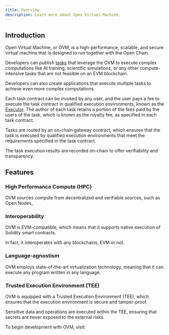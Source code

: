 ```yaml
---
title: Overview
description: Learn more about Open Virtual Machine.
---
```


## Introduction

Open Virtual Machine, or OVM, is a high-performance, scalable, and secure virtual machine that is designed to run together with the Open Chain.

Developers can publish [tasks](./task) that leverage the OVM to execute complex computations like AI training, scientific simulations, or any other compute-intensive tasks that are not feasible on an EVM blockchain.

Developers can also create applications that execute multiple tasks to achieve even more complex computations.

Each task contract can be invoked by any user, and the user pays a fee to execute the task contract in qualified execution environments, known as the [Executor](./executor).
The author of each task retains a portion of the fees paid by the users of the task, which is known as the royalty fee, as specified in each task contract.

Tasks are routed by an on-chain gateway contract, which ensures that the task is executed by qualified execution environments that meet the requirements specified in the task contract.

The task execution results are recorded on-chain to offer verifiability and transparency.

## Features

### High Performance Compute (HPC)

OVM sources compute from decentralized and verifiable sources, such as Open Nodes, 

### Interoperability

OVM is EVM-compatible, which means that it supports native execution of Solidity smart contracts.

In fact, it interoperates with any blockchains, EVM or not.

### Language-agnostism

OVM employs state-of-the-art virtualization technology, meaning that it can execute any program written in any language.

### Trusted Execution Environment (TEE)

OVM is equipped with a Trusted Execution Environment (TEE), which ensures that the execution environment is secure and tamper-proof.

Sensitive data and operations are executed within the TEE, ensuring that secrets are never exposed to the external risks.

To begin development with OVM, visit:

<Card title="OVM Task" href="/guide/ovm/task"/>
